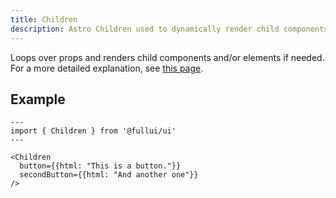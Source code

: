 ```yaml
---
title: Children
description: Astro Children used to dynamically render child components and/or elements based on props.
---
```


Loops over props and renders child components and/or elements if needed. For a more detailed explanation, see [this page](/overview/components).

## Example
``` astro live
---
import { Children } from '@fullui/ui'
---

<Children
  button={{html: "This is a button."}}
  secondButton={{html: "And another one"}}
/>
```